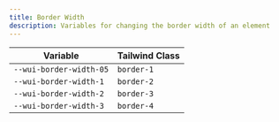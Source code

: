 ```yaml
---
title: Border Width
description: Variables for changing the border width of an element
---
```


| Variable                | Tailwind Class |
| ----------------------- | -------------- |
| `--wui-border-width-05` | `border-1`     |
| `--wui-border-width-1`  | `border-2`     |
| `--wui-border-width-2`  | `border-3`     |
| `--wui-border-width-3`  | `border-4`     |
